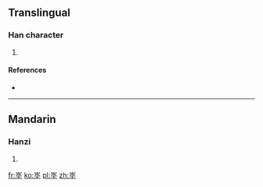 ==Translingual==

===Han character===
{{Han char|rn=32|rad=土|as=07|sn=10|four=|canj=山水土 (UEG)}}

# {{defn|Han|sort=土07}}

====References====
* {{Han ref|kx=0229.270|dkj=05115|dj=0465.170|hdz=10445.030|uh=57CA|ud=22474}}

----

==Mandarin==

===Hanzi===
{{cmn-hanzi|pin=[[dì]] ([[di4]])|wg=ti<sup>4</sup>}}

# {{defn|Mandarin|sort=土07}}

[[fr:埊]]
[[ko:埊]]
[[pl:埊]]
[[zh:埊]]